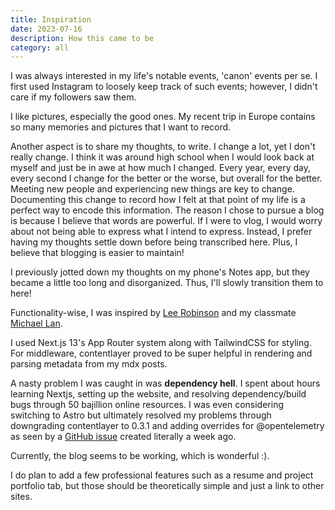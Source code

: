 ```yaml
---
title: Inspiration
date: 2023-07-16
description: How this came to be
category: all
---
```


I was always interested in my life's notable events, 'canon' events per se. 
I first used Instagram to loosely keep track of such events; however, I didn't care if my followers saw them.

I like pictures, especially the good ones. 
My recent trip in Europe contains so many memories and pictures that I want to record.


Another aspect is to share my thoughts, to write. 
I change a lot, yet I don't really change. I think it was around high school when I would look back at myself and just be in awe at how much I changed.
Every year, every day, every second I change for the better or the worse, but overall for the better.
Meeting new people and experiencing new things are key to change.
Documenting this change to record how I felt at that point of my life is a perfect way to encode this information. 
The reason I chose to pursue a blog is because I believe that words are powerful.
If I were to vlog, I would worry about not being able to express what I intend to express.
Instead, I prefer having my thoughts settle down before being transcribed here. Plus, I believe that blogging is easier to maintain!


I previously jotted down my thoughts on my phone's Notes app, but they became a little too long and disorganized. 
Thus, I'll slowly transition them to here!

Functionality-wise, I was inspired by [Lee Robinson](https://leerob.io/) and my classmate [Michael Lan](https://mzchael.com/).

I used Next.js 13's App Router system along with TailwindCSS for styling. 
For middleware, contentlayer proved to be super helpful in rendering and parsing metadata from my mdx posts.

A nasty problem I was caught in was **dependency hell**. I spent about hours learning Nextjs, setting up the website, and resolving dependency/build bugs through 50 bajillion online resources.
I was even considering switching to Astro but ultimately resolved my problems through downgrading contentlayer to 0.3.1 and adding overrides for @opentelemetry as seen by a 
[GitHub issue](https://github.com/contentlayerdev/contentlayer/issues/506#issuecomment-1625210487) created literally a week ago.

Currently, the blog seems to be working, which is wonderful :).

I do plan to add a few professional features such as a resume and project portfolio tab, but those should be theoretically simple and just a link to other sites.